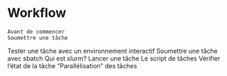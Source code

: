 # Workflow
	Avant de commencer
	Soumettre une tâche
Tester une tâche avec un environnement interactif
Soumettre une tâche avec sbatch
			Qui est slurm?
Lancer une tâche
Le script de tâches
			Vérifier l'état de la tâche
			“Parallélisation” des tâches 